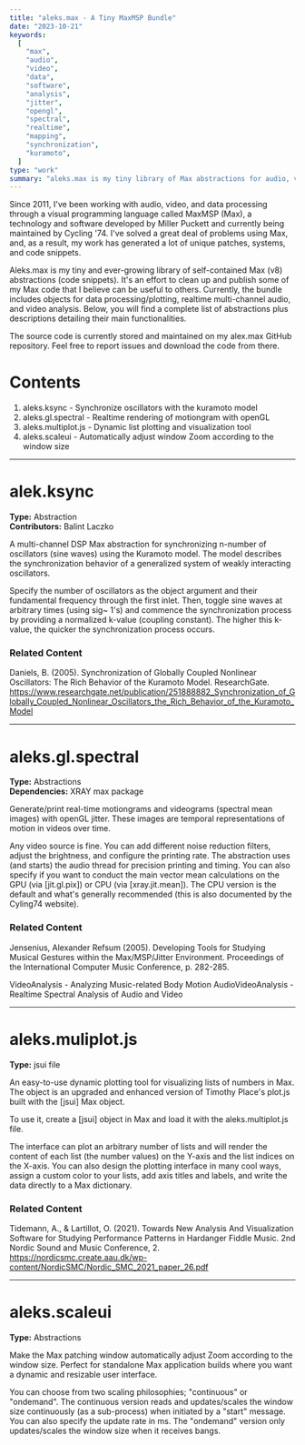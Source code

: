 ```yaml
---
title: "aleks.max - A Tiny MaxMSP Bundle"
date: "2023-10-21"
keywords:
  [
    "max",
    "audio",
    "video",
    "data",
    "software",
    "analysis",
    "jitter",
    "opengl",
    "spectral",
    "realtime",
    "mapping",
    "synchronization",
    "kuramoto",
  ]
type: "work"
summary: "aleks.max is my tiny library of Max abstractions for audio, video and data processing. It's an effort to clean up and publish some of my Max code that I believe can be useful to others."
---
```


Since 2011, I've been working with audio, video, and data processing through a visual programming language called MaxMSP (Max), a technology and software developed by Miller Puckett and currently being maintained by <MyLink href="">Cycling '74</MyLink>. I've solved a great deal of problems using Max, and, as a result, my work has generated a lot of unique patches, systems, and code snippets.

Aleks.max is my tiny and ever-growing library of self-contained Max (v8) abstractions (code snippets). It's an effort to clean up and publish some of my Max code that I believe can be useful to others. Currently, the bundle includes objects for data processing/plotting, realtime multi-channel audio, and video analysis. Below, you will find a complete list of abstractions plus descriptions detailing their main functionalities.

The source code is currently stored and maintained on my <MyLink href="https://github.com/aleksati/aleks.max">alex.max GitHub repository</MyLink>. Feel free to report issues and download the code from there.

# Contents

1. <MyLink href="#aleks.ksync">aleks.ksync</MyLink> - Synchronize oscillators with
   the kuramoto model
2. <MyLink href="#aleks.gl.spectral">aleks.gl.spectral</MyLink> - Realtime rendering
   of motiongram with openGL
3. <MyLink href="#aleks.multiplot.js">aleks.multiplot.js</MyLink> - Dynamic list
   plotting and visualization tool
4. <MyLink href="#aleks.scaleui">aleks.scaleui</MyLink> - Automatically adjust window
   Zoom according to the window size

---

# alek.ksync

**Type:** Abstraction <br/>
**Contributors:** <MyLink href="">Balint Laczko</MyLink>

A multi-channel DSP Max abstraction for synchronizing n-number of oscillators (sine waves) using the Kuramoto model. The model describes the synchronization behavior of a generalized system of weakly interacting oscillators.

Specify the number of oscillators as the object argument and their fundamental frequency through the first inlet. Then, toggle sine waves at arbitrary times (using sig~ 1's) and commence the synchronization process by providing a normalized k-value (coupling constant). The higher this k-value, the quicker the synchronization process occurs.

<MyImage
  src="aleks-ksync.jpg"
  alt="aleks.ksync object demonstration"
  caption="Use aleks.ksync to synchronize oscillators with the kuramoto model."
/>

### Related Content

Daniels, B. (2005). Synchronization of Globally Coupled Nonlinear Oscillators: The Rich Behavior of the Kuramoto Model. ResearchGate. https://www.researchgate.net/publication/251888882_Synchronization_of_Globally_Coupled_Nonlinear_Oscillators_the_Rich_Behavior_of_the_Kuramoto_Model

---

# aleks.gl.spectral

**Type:** Abstractions <br/>
**Dependencies:** XRAY max package

Generate/print real-time motiongrams and videograms (spectral mean images) with openGL jitter. These images are temporal representations of motion in videos over time.

Any video source is fine. You can add different noise reduction filters, adjust the brightness, and configure the printing rate. The abstraction uses (and starts) the audio thread for precision printing and timing. You can also specify if you want to conduct the main vector mean calculations on the GPU (via [jit.gl.pix]) or CPU (via [xray.jit.mean]). The CPU version is the default and what's generally recommended (this is also documented by the Cyling74 website).

<MyImage
  src="aleks-spectral.jpg"
  alt="aleks.gl.spectral object demonstration"
  caption="Use aleks.gl.spectral for realtime rendering of motiongram with openGL"
/>

### Related Content

Jensenius, Alexander Refsum (2005). Developing Tools for Studying Musical Gestures within the Max/MSP/Jitter Environment. Proceedings of the International Computer Music Conference, p. 282-285.

<MyLink href="/works/VideoAnalysis">
  VideoAnalysis - Analyzing Music-related Body Motion
</MyLink>

<MyLink href="/works/AudioVideoAnalysis">
  AudioVideoAnalysis - Realtime Spectral Analysis of Audio and Video
</MyLink>

---

# aleks.muliplot.js

**Type:** jsui file

An easy-to-use dynamic plotting tool for visualizing lists of numbers in Max. The object is an upgraded and enhanced version of Timothy Place's plot.js built with the [jsui] Max object.

To use it, create a [jsui] object in Max and load it with the aleks.multiplot.js file.

The interface can plot an arbitrary number of lists and will render the content of each list (the number values) on the Y-axis and the list indices on the X-axis. You can also design the plotting interface in many cool ways, assign a custom color to your lists, add axis titles and labels, and write the data directly to a Max dictionary.

<MyImage
  src="aleks-multiplot.jpg"
  alt="aleks.multiplot object demonstration"
  caption="Use aleks.multiplot for dynamic list plotting and visualization in Max."
/>

### Related Content

Tidemann, A., & Lartillot, O. (2021). Towards New Analysis And Visualization Software for Studying Performance Patterns in Hardanger Fiddle Music. 2nd Nordic Sound and Music Conference, 2. https://nordicsmc.create.aau.dk/wp-content/NordicSMC/Nordic_SMC_2021_paper_26.pdf

---

# aleks.scaleui

**Type:** Abstractions

Make the Max patching window automatically adjust Zoom according to the window size. Perfect for standalone Max application builds where you want a dynamic and resizable user interface.

You can choose from two scaling philosophies; "continuous" or "ondemand". The continuous version reads and updates/scales the window size continuously (as a sub-process) when initiated by a "start" message. You can also specify the update rate in ms. The "ondemand" version only updates/scales the window size when it receives bangs.

<MyImage
  src="aleks-scaleui.jpg"
  alt="aleks.scaleui object demonstration"
  caption="Use aleks.scaleui to automatically adjust window Zoom according to the window size in Max."
/>
